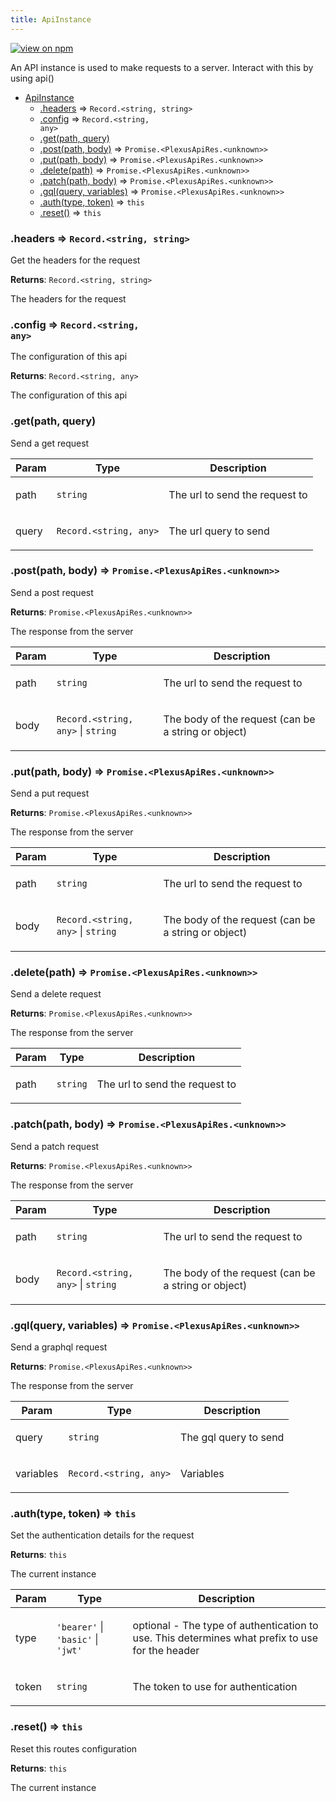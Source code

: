 ```yaml
---
title: ApiInstance
---
```


[![view on npm](http://img.shields.io/npm/v/@plexusjs/core.svg)](https://www.npmjs.org/package/@plexusjs/core)

An API instance is used to make requests to a server. Interact with this by using api()

- [ApiInstance](#ApiInstance)
  - [.headers](#ApiInstance+headers) ⇒ <code>Record.&lt;string, string&gt;</code>
  - [.config](#ApiInstance+config) ⇒ <code>Record.&lt;string, any&gt;</code>
  - [.get(path, query)](#ApiInstance+get)
  - [.post(path, body)](#ApiInstance+post) ⇒ <code>Promise.&lt;PlexusApiRes.&lt;unknown&gt;&gt;</code>
  - [.put(path, body)](#ApiInstance+put) ⇒ <code>Promise.&lt;PlexusApiRes.&lt;unknown&gt;&gt;</code>
  - [.delete(path)](#ApiInstance+delete) ⇒ <code>Promise.&lt;PlexusApiRes.&lt;unknown&gt;&gt;</code>
  - [.patch(path, body)](#ApiInstance+patch) ⇒ <code>Promise.&lt;PlexusApiRes.&lt;unknown&gt;&gt;</code>
  - [.gql(query, variables)](#ApiInstance+gql) ⇒ <code>Promise.&lt;PlexusApiRes.&lt;unknown&gt;&gt;</code>
  - [.auth(type, token)](#ApiInstance+auth) ⇒ <code>this</code>
  - [.reset()](#ApiInstance+reset) ⇒ <code>this</code>

<a name='ApiInstance+headers'></a>

### .headers ⇒ <code>Record.&lt;string, string&gt;</code>

<p>Get the headers for the request</p>

**Returns**: <code>Record.&lt;string, string&gt;</code> <p>The headers for the request</p>

<a name='ApiInstance+config'></a>

### .config ⇒ <code>Record.&lt;string, any&gt;</code>

<p>The configuration of this api</p>

**Returns**: <code>Record.&lt;string, any&gt;</code> <p>The configuration of this api</p>

<a name='ApiInstance+get'></a>

### .get(path, query)

<p>Send a get request</p>

| Param | Type                                    | Description                           |
| ----- | --------------------------------------- | ------------------------------------- |
| path  | <code>string</code>                     | <p>The url to send the request to</p> |
| query | <code>Record.&lt;string, any&gt;</code> | <p>The url query to send</p>          |

<a name='ApiInstance+post'></a>

### .post(path, body) ⇒ <code>Promise.&lt;PlexusApiRes.&lt;unknown&gt;&gt;</code>

<p>Send a post request</p>

**Returns**: <code>Promise.&lt;PlexusApiRes.&lt;unknown&gt;&gt;</code> <p>The response from the server</p>

| Param | Type                                                           | Description                                                |
| ----- | -------------------------------------------------------------- | ---------------------------------------------------------- |
| path  | <code>string</code>                                            | <p>The url to send the request to</p>                      |
| body  | <code>Record.&lt;string, any&gt;</code> \| <code>string</code> | <p>The body of the request (can be a string or object)</p> |

<a name='ApiInstance+put'></a>

### .put(path, body) ⇒ <code>Promise.&lt;PlexusApiRes.&lt;unknown&gt;&gt;</code>

<p>Send a put request</p>

**Returns**: <code>Promise.&lt;PlexusApiRes.&lt;unknown&gt;&gt;</code> <p>The response from the server</p>

| Param | Type                                                           | Description                                                |
| ----- | -------------------------------------------------------------- | ---------------------------------------------------------- |
| path  | <code>string</code>                                            | <p>The url to send the request to</p>                      |
| body  | <code>Record.&lt;string, any&gt;</code> \| <code>string</code> | <p>The body of the request (can be a string or object)</p> |

<a name='ApiInstance+delete'></a>

### .delete(path) ⇒ <code>Promise.&lt;PlexusApiRes.&lt;unknown&gt;&gt;</code>

<p>Send a delete request</p>

**Returns**: <code>Promise.&lt;PlexusApiRes.&lt;unknown&gt;&gt;</code> <p>The response from the server</p>

| Param | Type                | Description                           |
| ----- | ------------------- | ------------------------------------- |
| path  | <code>string</code> | <p>The url to send the request to</p> |

<a name='ApiInstance+patch'></a>

### .patch(path, body) ⇒ <code>Promise.&lt;PlexusApiRes.&lt;unknown&gt;&gt;</code>

<p>Send a patch request</p>

**Returns**: <code>Promise.&lt;PlexusApiRes.&lt;unknown&gt;&gt;</code> <p>The response from the server</p>

| Param | Type                                                           | Description                                                |
| ----- | -------------------------------------------------------------- | ---------------------------------------------------------- |
| path  | <code>string</code>                                            | <p>The url to send the request to</p>                      |
| body  | <code>Record.&lt;string, any&gt;</code> \| <code>string</code> | <p>The body of the request (can be a string or object)</p> |

<a name='ApiInstance+gql'></a>

### .gql(query, variables) ⇒ <code>Promise.&lt;PlexusApiRes.&lt;unknown&gt;&gt;</code>

<p>Send a graphql request</p>

**Returns**: <code>Promise.&lt;PlexusApiRes.&lt;unknown&gt;&gt;</code> <p>The response from the server</p>

| Param     | Type                                    | Description                  |
| --------- | --------------------------------------- | ---------------------------- |
| query     | <code>string</code>                     | <p>The gql query to send</p> |
| variables | <code>Record.&lt;string, any&gt;</code> | <p>Variables</p>             |

<a name='ApiInstance+auth'></a>

### .auth(type, token) ⇒ <code>this</code>

<p>Set the authentication details for the request</p>

**Returns**: <code>this</code> <p>The current instance</p>

| Param | Type                                                                                              | Description                                                                                            |
| ----- | ------------------------------------------------------------------------------------------------- | ------------------------------------------------------------------------------------------------------ |
| type  | <code>&#x27;bearer&#x27;</code> \| <code>&#x27;basic&#x27;</code> \| <code>&#x27;jwt&#x27;</code> | <p>optional - The type of authentication to use. This determines what prefix to use for the header</p> |
| token | <code>string</code>                                                                               | <p>The token to use for authentication</p>                                                             |

<a name='ApiInstance+reset'></a>

### .reset() ⇒ <code>this</code>

<p>Reset this routes configuration</p>

**Returns**: <code>this</code> <p>The current instance</p>
